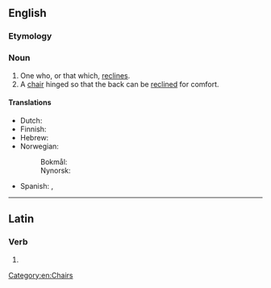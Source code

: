==English==

===Etymology===
{{suffix|en|recline|er}}

===Noun===
{{en-noun}}
{{wikipedia}}

# One who, or that which, [[recline]]s.
# A [[chair]] hinged so that the back can be [[recline]]d for comfort.

====Translations====
{{trans-top|hinged chair}}
* Dutch: {{t+|nl|ligbed|n}}
* Finnish: {{t|fi|mekanismituoli}}
* Hebrew: {{t|he|כִּסֵּא נוֹחַ|m|tr=kissé nóaẖ}}
* Norwegian:
*: Bokmål: {{t+|nb|liggestol|m}}
*: Nynorsk: {{t|nn|liggestol|m}}
{{trans-mid}}
* Spanish: {{t+|es|tumbona|f}}, {{t|es|reposera|f}}
{{trans-bottom}}

[[Category:en:Chairs]]

----

==Latin==

===Verb===
{{la-verb-form|reclīner}}

# {{inflection of|reclīnō||1|s|pres|pasv|subj|lang=la}}